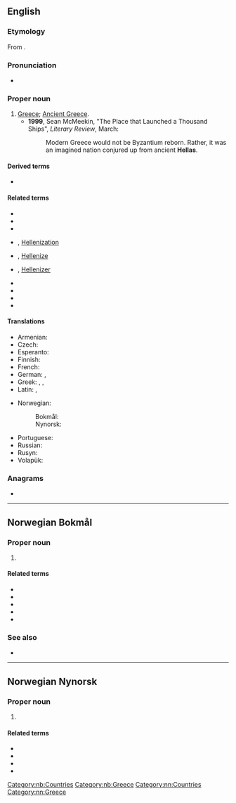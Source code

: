 ==English==

===Etymology===
From {{der|en|grc|Ἑλλάς||Greece}}.

===Pronunciation===
* {{rhymes|ɛləs|lang=en}}

===Proper noun===
{{en-proper noun}}

# [[Greece]]; {{i|specifically}} [[Ancient Greece]].
#*'''1999''', Sean McMeekin, "The Place that Launched a Thousand Ships", ''Literary Review'', March:
#*:Modern Greece would not be Byzantium reborn. Rather, it was an imagined nation conjured up from ancient '''Hellas'''.

====Derived terms====
* {{l|en|Helladic}}

====Related terms====
* {{l|en|Hellen}}
* {{l|en|Hellene}}
* {{l|en|Hellenic}}
* {{l|en|Hellenisation}}, [[Hellenization]]
* {{l|en|Hellenise}}, [[Hellenize]]
* {{l|en|Helleniser}}, [[Hellenizer]]
* {{l|en|Hellenism}}
* {{l|en|Hellenist}}
* {{l|en|Hellenistic}}
* {{l|en|Hellenistical}}

====Translations====
{{trans-top|Greek name for Greece}}
* Armenian: {{t|hy|Հելլադա}}
* Czech: {{t|cs|Helada|f}}
* Esperanto: {{t|eo|Helaso}}
* Finnish: {{t+|fi|Hellas}}
* French: {{t+|fr|Grèce|f}}
* German: {{t+|de|Hellas|n}} {{qualifier|poetic}}, {{t+|de|Griechenland|n}}
* Greek: {{t+|el|Ελλάδα|f}}, {{t+|el|Ελλάς|f}}, {{t|el|Ελληνική Δημοκρατία|f}}
* Latin: {{t|la|Hellas|f}}, {{t+|la|Graecia|f}}
{{trans-mid}}
* Norwegian:
*: Bokmål: {{t+|no|Hellas|n}}
*: Nynorsk: {{t+|nn|Hellas|n}}
* Portuguese: {{t+|pt|Hélade|f}}
* Russian: {{t+|ru|Элла́да|f}}
* Rusyn: {{t|rue|Ела́да|f}}
* Volapük: {{t+|vo|Grikän}}
{{trans-bottom}}

===Anagrams===
* {{anagrams|en|a=aehlls|as hell}}

----

==Norwegian Bokmål==
{{wikipedia|lang=no}}

===Proper noun===
{{head|nb|proper noun|g=n}}

# {{l|en|Greece}}

====Related terms====
* {{l|nb|gammelgresk}}
* {{l|nb|greker}}
* {{l|nb|gresk}}
* {{l|nb|hellener}}
* {{l|nb|hellensk}}

===See also===
* {{l|no|Greeklish}}

[[Category:nb:Countries]]
[[Category:nb:Greece]]

----

==Norwegian Nynorsk==
{{wikipedia|lang=nn}}

===Proper noun===
{{head|nn|proper noun|g=n}}

# {{l|en|Greece}}

====Related terms====
* {{l|nn|grekar}}
* {{l|nn|gresk}}
* {{l|nn|hellenar}}
* {{l|nn|hellensk}}

[[Category:nn:Countries]]
[[Category:nn:Greece]]
